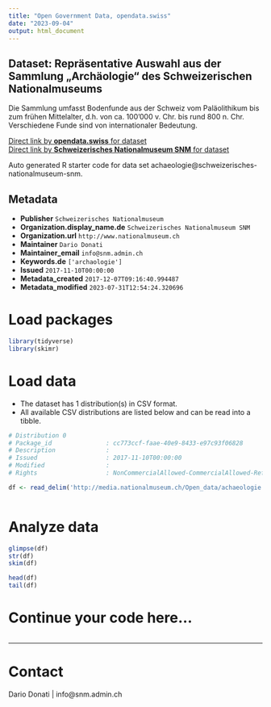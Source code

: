 ```yaml
---
title: "Open Government Data, opendata.swiss"
date: "2023-09-04"
output: html_document
---
```


## Dataset: Repräsentative Auswahl aus der Sammlung „Archäologie“ des Schweizerischen Nationalmuseums

Die Sammlung umfasst Bodenfunde aus der Schweiz vom Paläolithikum bis zum frühen Mittelalter, d.h. von ca. 100'000 v. Chr. bis rund 800 n. Chr. Verschiedene Funde sind von internationaler Bedeutung.

[Direct link by **opendata.swiss** for dataset](https://opendata.swiss/de/dataset/archaologie)<br>
[Direct link by **Schweizerisches Nationalmuseum SNM** for dataset](https://www.nationalmuseum.ch/sammlung_online/)

Auto generated R starter code for data set achaeologie@schweizerisches-nationalmuseum-snm.

## Metadata

- **Publisher** `Schweizerisches Nationalmuseum`
- **Organization.display_name.de** `Schweizerisches Nationalmuseum SNM`
- **Organization.url** `http://www.nationalmuseum.ch`
- **Maintainer** `Dario Donati`
- **Maintainer_email** `info@snm.admin.ch`
- **Keywords.de** `['archaologie']`
- **Issued** `2017-11-10T00:00:00`
- **Metadata_created** `2017-12-07T09:16:40.994487`
- **Metadata_modified** `2023-07-31T12:54:24.320696`


# Load packages

```r

library(tidyverse)
library(skimr)

```

# Load data

-   The dataset has 1 distribution(s) in CSV format.
-   All available CSV distributions are listed below and can be read into a tibble.

```r

# Distribution 0
# Package_id               : cc773ccf-faae-40e9-8433-e97c93f06828
# Description              : 
# Issued                   : 2017-11-10T00:00:00
# Modified                 : 
# Rights                   : NonCommercialAllowed-CommercialAllowed-ReferenceRequired

df <- read_delim('http://media.nationalmuseum.ch/Open_data/achaeologie.csv')



```

# Analyze data

```r

glimpse(df)
str(df)
skim(df)

head(df)
tail(df)

```

# Continue your code here...

```r

```

------------------------------------------------------------------------

# Contact

Dario Donati | info@snm.admin.ch
